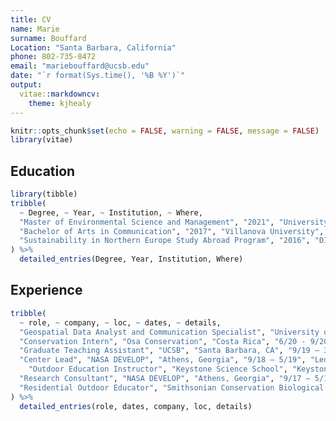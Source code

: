 ```yaml
---
title: CV
name: Marie
surname: Bouffard
Location: "Santa Barbara, California"
phone: 802-735-8472
email: "mariebouffard@ucsb.edu"
date: "`r format(Sys.time(), '%B %Y')`"
output: 
  vitae::markdowncv:
    theme: kjhealy
---
```


```r
knitr::opts_chunk$set(echo = FALSE, warning = FALSE, message = FALSE)
library(vitae)
```

## Education

```r
library(tibble)
tribble(
  ~ Degree, ~ Year, ~ Institution, ~ Where,
  "Master of Environmental Science and Management", "2021", "University of California, Santa Barbara (UCSB)", "Bren School of Environmental Science & Management",
  "Bachelor of Arts in Communication", "2017", "Villanova University", "Greater Philadelphia, Pennsylvania",
  "Sustainability in Northern Europe Study Abroad Program", "2016", "DIS", "Copenhagen, Denmark"
) %>% 
  detailed_entries(Degree, Year, Institution, Where)
```

## Experience

```r
tribble(
  ~ role, ~ company, ~ loc, ~ dates, ~ details,
  "Geospatial Data Analyst and Communication Specialist", "University of Vermont Spatial Analysis Lab", "Burlington, Vermont", "10/21 – Present", "Conducted geospatial analysis for urban tree cover assesments and led data visualization creation for reports aimed at decison makers and local stakeholders.",
  "Conservation Intern", "Osa Conservation", "Costa Rica", "6/20 - 9/20", "Developed spatial analysis to support Osa Conservation’s work and provide farmers with the necessary information to implement sustainable farming practices in a manner that is beneficial to them and the local wildlife.",
  "Graduate Teaching Assistant", "UCSB", "Santa Barbara, CA", "9/19 – 3/20", "Developed lesson plans, managed grading, and taught LING50: Language and Power (Linguistics Department) and COMM 1: Introduction to Communication (Department of Communication).",
  "Center Lead", "NASA DEVELOP", "Athens, Georgia", "9/18 – 5/19", "Led NASA DEVELOP’s Georgia Node by managing all node projects, research teams, hiring, and communications with partners and stakeholders. Developed 5 research proposals that were funded by NASA Applied Sciences Division. Served on the NASA DEVELOP strategic communication initiative team by holding science communication workshops, and writing content for program social media. Attended NASA DEVELOP Leadership Conference 2019 at NASA Langley Research Center to provide input on future and direction of the program.",
    "Outdoor Education Instructor", "Keystone Science School", "Keystone, Colorado", "9/17 – 5/18", "Created place-based environmental science curriculum for summer programs. Led groups of 13 students aged 7 to 17 on back country camping and backpacking trips throughout Colorado.",
  "Research Consultant", "NASA DEVELOP", "Athens, Georgia", "9/17 – 5/18", "Conducted geospatial analysis to provide data for government and international NGO project partners for their decision making on environmental policy issues. Led deliverable creation and technical reports for project team.",
  "Residential Outdoor Educator", "Smithsonian Conservation Biological Institute", "Front Royal, Virginia", "6/16-8/16 and 6/17 and 8/17", "Developed and taught 90-minute weekly lessons on ecology, environmental conservation, plant identification, science writing, maps, and sustainable food systems for students aged 11 to 16. Served as an ambassador for the Friends of the National Zoo (FONZ).",
) %>% 
  detailed_entries(role, dates, company, loc, details)
```